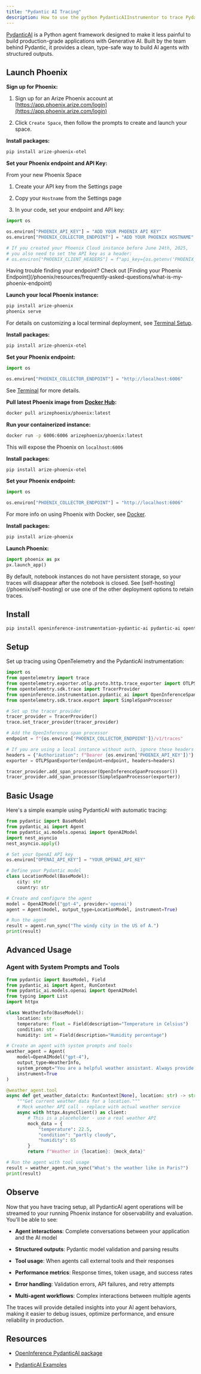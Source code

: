 ```yaml
---
title: "Pydantic AI Tracing"
description: How to use the python PydanticAIInstrumentor to trace PydanticAI agents
---
```


[PydanticAI](https://ai.pydantic.dev/) is a Python agent framework designed to make it less painful to build production-grade applications with Generative AI. Built by the team behind Pydantic, it provides a clean, type-safe way to build AI agents with structured outputs.

## Launch Phoenix

<Tabs>
<Tab title="Phoenix Cloud">

**Sign up for Phoenix:**

1. Sign up for an Arize Phoenix account at [https://app.phoenix.arize.com/login](https://app.phoenix.arize.com/login)

2. Click `Create Space`, then follow the prompts to create and launch your space.

**Install packages:**

```sh
pip install arize-phoenix-otel
```

**Set your Phoenix endpoint and API Key:**

From your new Phoenix Space

1. Create your API key from the Settings page

2. Copy your `Hostname` from the Settings page

3. In your code, set your endpoint and API key:

```python
import os

os.environ["PHOENIX_API_KEY"] = "ADD YOUR PHOENIX API KEY"
os.environ["PHOENIX_COLLECTOR_ENDPOINT"] = "ADD YOUR PHOENIX HOSTNAME"

# If you created your Phoenix Cloud instance before June 24th, 2025,
# you also need to set the API key as a header:
# os.environ["PHOENIX_CLIENT_HEADERS"] = f"api_key={os.getenv('PHOENIX_API_KEY')}"
```

<Info>
Having trouble finding your endpoint? Check out [Finding your Phoenix Endpoint](/phoenix/resources/frequently-asked-questions/what-is-my-phoenix-endpoint)

</Info>

</Tab>
<Tab title="Command Line">

**Launch your local Phoenix instance:**

```sh
pip install arize-phoenix
phoenix serve
```

For details on customizing a local terminal deployment, see [Terminal Setup](/phoenix/environments#terminal).

**Install packages:**

```sh
pip install arize-phoenix-otel
```

**Set your Phoenix endpoint:**

```python
import os

os.environ["PHOENIX_COLLECTOR_ENDPOINT"] = "http://localhost:6006"
```

See [Terminal](/phoenix/environments#terminal) for more details.

</Tab>
<Tab title="Docker">

**Pull latest Phoenix image from** [**Docker Hub**](https://hub.docker.com/r/arizephoenix/phoenix)**:**

```bash
docker pull arizephoenix/phoenix:latest
```

**Run your containerized instance:**

```bash
docker run -p 6006:6006 arizephoenix/phoenix:latest
```

This will expose the Phoenix on `localhost:6006`

**Install packages:**

```sh
pip install arize-phoenix-otel
```

**Set your Phoenix endpoint:**

```python
import os

os.environ["PHOENIX_COLLECTOR_ENDPOINT"] = "http://localhost:6006"
```

For more info on using Phoenix with Docker, see [Docker](/phoenix/self-hosting/deployment-options/docker).

</Tab>
<Tab title="Notebook">

**Install packages:**

```sh
pip install arize-phoenix
```

**Launch Phoenix:**

```python
import phoenix as px
px.launch_app()
```

<Info>
By default, notebook instances do not have persistent storage, so your traces will disappear after the notebook is closed. See [self-hosting](/phoenix/self-hosting) or use one of the other deployment options to retain traces.

</Info>

</Tab>
</Tabs>

## Install

```sh
pip install openinference-instrumentation-pydantic-ai pydantic-ai opentelemetry-sdk opentelemetry-exporter-otlp opentelemetry-api
```

## Setup

Set up tracing using OpenTelemetry and the PydanticAI instrumentation:

```python expandable
import os
from opentelemetry import trace
from opentelemetry.exporter.otlp.proto.http.trace_exporter import OTLPSpanExporter
from opentelemetry.sdk.trace import TracerProvider
from openinference.instrumentation.pydantic_ai import OpenInferenceSpanProcessor
from opentelemetry.sdk.trace.export import SimpleSpanProcessor

# Set up the tracer provider
tracer_provider = TracerProvider()
trace.set_tracer_provider(tracer_provider)

# Add the OpenInference span processor
endpoint = f"{os.environ['PHOENIX_COLLECTOR_ENDPOINT']}/v1/traces"

# If you are using a local instance without auth, ignore these headers
headers = {"Authorization": f"Bearer {os.environ['PHOENIX_API_KEY']}"}
exporter = OTLPSpanExporter(endpoint=endpoint, headers=headers)

tracer_provider.add_span_processor(OpenInferenceSpanProcessor())
tracer_provider.add_span_processor(SimpleSpanProcessor(exporter))
```

## Basic Usage

Here's a simple example using PydanticAI with automatic tracing:

```python expandable
from pydantic import BaseModel
from pydantic_ai import Agent
from pydantic_ai.models.openai import OpenAIModel
import nest_asyncio
nest_asyncio.apply()

# Set your OpenAI API key
os.environ["OPENAI_API_KEY"] = "YOUR_OPENAI_API_KEY"

# Define your Pydantic model
class LocationModel(BaseModel):
    city: str
    country: str

# Create and configure the agent
model = OpenAIModel("gpt-4", provider='openai')
agent = Agent(model, output_type=LocationModel, instrument=True)

# Run the agent
result = agent.run_sync("The windy city in the US of A.")
print(result)
```

## Advanced Usage

### Agent with System Prompts and Tools

```python expandable
from pydantic import BaseModel, Field
from pydantic_ai import Agent, RunContext
from pydantic_ai.models.openai import OpenAIModel
from typing import List
import httpx

class WeatherInfo(BaseModel):
    location: str
    temperature: float = Field(description="Temperature in Celsius")
    condition: str
    humidity: int = Field(description="Humidity percentage")

# Create an agent with system prompts and tools
weather_agent = Agent(
    model=OpenAIModel("gpt-4"),
    output_type=WeatherInfo,
    system_prompt="You are a helpful weather assistant. Always provide accurate weather information.",
    instrument=True
)

@weather_agent.tool
async def get_weather_data(ctx: RunContext[None], location: str) -> str:
    """Get current weather data for a location."""
    # Mock weather API call - replace with actual weather service
    async with httpx.AsyncClient() as client:
        # This is a placeholder - use a real weather API
        mock_data = {
            "temperature": 22.5,
            "condition": "partly cloudy",
            "humidity": 65
        }
        return f"Weather in {location}: {mock_data}"

# Run the agent with tool usage
result = weather_agent.run_sync("What's the weather like in Paris?")
print(result)
```

## Observe

Now that you have tracing setup, all PydanticAI agent operations will be streamed to your running Phoenix instance for observability and evaluation. You'll be able to see:

* **Agent interactions**: Complete conversations between your application and the AI model

* **Structured outputs**: Pydantic model validation and parsing results

* **Tool usage**: When agents call external tools and their responses

* **Performance metrics**: Response times, token usage, and success rates

* **Error handling**: Validation errors, API failures, and retry attempts

* **Multi-agent workflows**: Complex interactions between multiple agents

The traces will provide detailed insights into your AI agent behaviors, making it easier to debug issues, optimize performance, and ensure reliability in production.

## Resources

* [OpenInference PydanticAI package](https://github.com/Arize-ai/openinference/blob/main/python/instrumentation/openinference-instrumentation-pydantic-ai)

* [PydanticAI Examples](https://github.com/Arize-ai/openinference/blob/main/python/instrumentation/openinference-instrumentation-pydantic-ai/examples)


